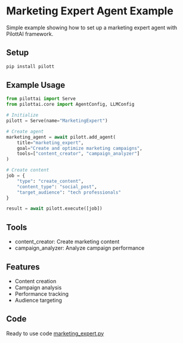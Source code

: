 # Marketing Expert Agent Example

Simple example showing how to set up a marketing expert agent with PilottAI framework.

## Setup

```bash
pip install pilott
```

## Example Usage

```python
from pilottai import Serve
from pilottai.core import AgentConfig, LLMConfig

# Initialize
pilott = Serve(name="MarketingExpert")

# Create agent
marketing_agent = await pilott.add_agent(
    title="marketing_expert",
    goal="Create and optimize marketing campaigns",
    tools=["content_creator", "campaign_analyzer"]
)

# Create content
job = {
    "type": "create_content",
    "content_type": "social_post",
    "target_audience": "tech professionals"
}

result = await pilott.execute([job])
```

## Tools

- content_creator: Create marketing content
- campaign_analyzer: Analyze campaign performance

## Features

- Content creation
- Campaign analysis
- Performance tracking
- Audience targeting

## Code

Ready to use code [marketing_expert.py](../../pilott/agents/marketing_expert.py)
